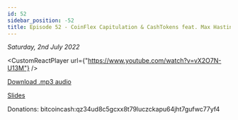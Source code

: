```yaml
---
id: 52
sidebar_position: -52
title: Episode 52 - CoinFlex Capitulation & CashTokens feat. Max Hastings
---
```



_Saturday, 2nd July 2022_

<CustomReactPlayer
  url={"https://www.youtube.com/watch?v=vX2O7N-U13M"} />

[Download .mp3 audio](https://drive.google.com/file/d/1Qkkm9glO3JRhtKeL0JTuVnXwrA_vce14/view?usp=sharing)

[Slides](https://docs.google.com/presentation/d/1eV7rrhkkDufO9shhBNwG_J7h10-BMXIE7cytY2MEB0M/edit?usp=sharing)

Donations: bitcoincash:qz34ud8c5gcxx8t79luczckapu64jht7gufwc77yf4
